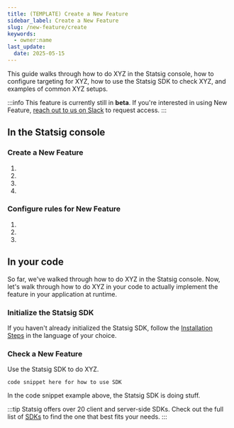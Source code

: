```yaml
---
title: (TEMPLATE) Create a New Feature
sidebar_label: Create a New Feature
slug: /new-feature/create
keywords:
  - owner:name
last_update:
  date: 2025-05-15
---
```


This guide walks through how to do XYZ in the Statsig console, how to configure targeting for XYZ, how to use the Statsig SDK to check XYZ, and examples of common XYZ setups.

:::info
This feature is currently still in **beta**. If you're interested in using New Feature, [reach out to us on Slack](https://statsig.com/slack) to request access.
:::

## In the Statsig console

### Create a New Feature
1.
2.
3.
4.
 
### Configure rules for New Feature
1.
2.
3.

## In your code
So far, we've walked through how to do XYZ in the Statsig console. Now, let's walk through how to do XYZ in your code to actually implement the feature in your application at runtime.

### Initialize the Statsig SDK
If you haven't already initialized the Statsig SDK, follow the [Installation Steps](/client/javascript-sdk/react#installation) in the language of your choice.

### Check a New Feature
Use the Statsig SDK to do XYZ.

```tsx
code snippet here for how to use SDK
```
In the code snippet example above, the Statsig SDK is doing stuff.

:::tip
Statsig offers over 20 client and server-side SDKs. Check out the full list of [SDKs](/sdks/quickstart#all-sdks) to find the one that best fits your needs.
:::

